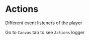 
<Meta title="Actions" component={AudioPlayer} />

# Actions

Different event listeners of the player

Go to `Canvas` tab to see `Actions` logger

<Preview>
  <Story name="Actions">
    <AudioPlayer
      onAbort={action('onAbort')}
      onCanPlay={action('onCanPlay')}
      onCanPlayThrough={action('onCanPlayThrough')}
      onEnded={action('onEnded')}
      onError={action('onError')}
      onListen={action('onListen')}
      onPause={action('onPause')}
      onPlay={action('onPlay')}
      onClickPrevious={action('onClickPrevious')}
      onClickNext={action('onClickNext')}
      volume={0.8}
      showSkipControls
      progressUpdateInterval={100}
      src={SAMPLE_MP3_URL}
    />
  </Story>
</Preview>
